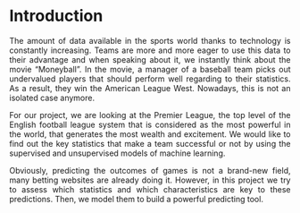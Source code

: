<style>
body {
text-align: justify}
</style>

<br>

# Introduction

The amount of data available in the sports world thanks to technology is constantly increasing. Teams are more and more eager to use this data to their advantage and when speaking about it, we instantly think about the movie "Moneyball". In the movie, a manager of a baseball team picks out undervalued players that should perform well regarding to their statistics. As a result, they win the American League West. Nowadays, this is not an isolated case anymore. 

For our project, we are looking at the Premier League, the top level of the English football league system that is considered as the most powerful in the world, that generates the most wealth and excitement. We would like to find out the key statistics that make a team successful or not by using the supervised and unsupervised models of machine learning.

Obviously, predicting the outcomes of games is not a brand-new field, many betting websites are already doing it. However, in this project we try to assess which statistics and which characteristics are key to these predictions. Then, we model them to build a powerful predicting tool.

